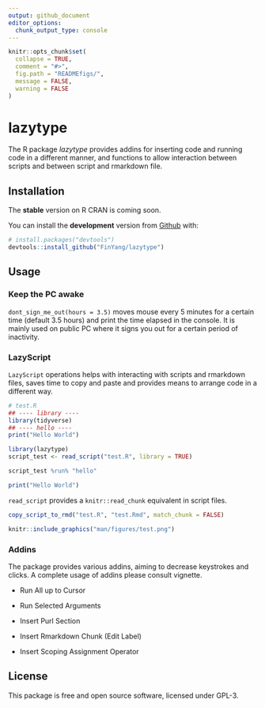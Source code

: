 ```yaml
---
output: github_document
editor_options: 
  chunk_output_type: console
---
```


<!-- README.md is generated from README.Rmd. Please edit that file -->

```r
knitr::opts_chunk$set(
  collapse = TRUE,
  comment = "#>",
  fig.path = "READMEfigs/",
  message = FALSE,
  warning = FALSE
)
```

# lazytype


The R package *lazytype* provides addins for inserting code and running code in a different manner, and functions to allow interaction between scripts and between script and rmarkdown file.

## Installation

The **stable** version on R CRAN is coming soon.

You can install the **development** version from [Github](https://github.com/FinYang/lazytype) with:

```r
# install.packages("devtools")
devtools::install_github("FinYang/lazytype")
```

## Usage

### Keep the PC awake

`dont_sign_me_out(hours = 3.5)` moves mouse every 5 minutes for a certain time (default 3.5 hours) and print the time elapsed in the console. It is mainly used on public PC where it signs you out for a certain period of inactivity.

### LazyScript

`LazyScript` operations helps with interacting with scripts and rmarkdown files, saves time to copy and paste and provides means to arrange code in a different way.


```r
# test.R
## ---- library ----
library(tidyverse)
## ---- hello ----
print("Hello World")

```

```r
library(lazytype)
script_test <- read_script("test.R", library = TRUE)


```

```r
script_test %run% "hello"
```

```r
print("Hello World")
```

`read_script` provides a `knitr::read_chunk` equivalent in script files.

```r
copy_script_to_rmd("test.R", "test.Rmd", match_chunk = FALSE)
```

```r
knitr::include_graphics("man/figures/test.png")
```



### Addins

The package provides various addins, aiming to decrease keystrokes and clicks. A complete usage of addins please consult vignette.

* Run All up to Cursor

* Run Selected Arguments

* Insert Purl Section


* Insert Rmarkdown Chunk (Edit Label)

* Insert Scoping Assignment Operator





## License

This package is free and open source software, licensed under GPL-3.
